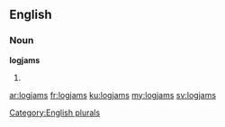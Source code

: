 ==English==

===Noun===
'''logjams'''

# {{plural of|[[logjam]]}}

[[Category:English plurals]]

[[ar:logjams]]
[[fr:logjams]]
[[ku:logjams]]
[[my:logjams]]
[[sv:logjams]]